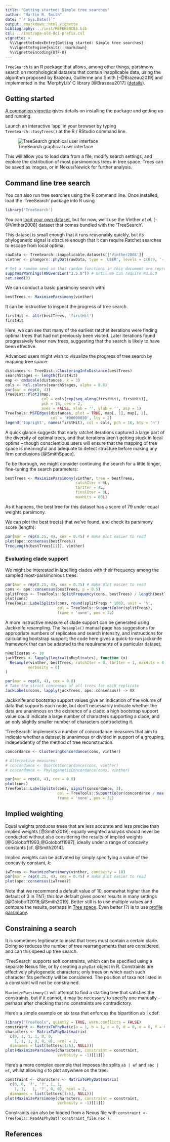 ```yaml
---
title: "Getting started: Simple tree searches"
author: "Martin R. Smith"
date: "`r Sys.Date()`"
output: rmarkdown::html_vignette
bibliography: ../inst/REFERENCES.bib
csl: ../inst/apa-old-doi-prefix.csl
vignette: >
  %\VignetteIndexEntry{Getting started: Simple tree searches}
  %\VignetteEngine{knitr::rmarkdown}
  %\VignetteEncoding{UTF-8}
---
```



`TreeSearch` is an R package that allows, among other things, 
parsimony search on morphological datasets that contain inapplicable data,
using the algorithm proposed by Brazeau, Guillerme and Smith [-@Brazeau2019]
and implemented in the 'MorphyLib' C library [@Brazeau2017]
([details](https://cdn.rawgit.com/TGuillerme/Inapp/c4d502fa4ae3702eb207b2da3a692e469ba3b6ab/inst/gitbook/_book/index.html)).

## Getting started

[A companion vignette](getting-started.html) gives details on installing the
package and getting up and running.

Launch an interactive 'app' in your browser by typing `TreeSearch::EasyTrees()`
at the R / RStudio command line.

![TreeSearch graphical user interface](easy_tree.png)

This will allow you to load data from a file, modify search settings, and
explore the distribution of most parsimonious trees in tree space.
Trees can be saved as images, or in Nexus/Newick for further analysis.


## Command line tree search

You can also run tree searches using the R command line.
Once installed, load the 'TreeSearch' package into R using
```r
library('TreeSearch')
```

You can 
[load your own dataset](https://ms609.github.io/TreeTools/articles/load-data.html),
but for now, we'll use the Vinther _et al._ [-@Vinther2008] dataset that comes 
bundled with the 'TreeSearch'.

This dataset is small enough that it runs reasonably quickly, but its 
phylogenetic signal is obscure enough that it can require Ratchet searches to
escape from local optima.

```r
rawData <- TreeSearch::inapplicable.datasets[['Vinther2008']]
vinther <- phangorn::phyDat(rawData, type = 'USER', levels = c(0:9, '-'))
```

```R
# Set a random seed so that random functions in this document are reproducible
suppressWarnings(RNGversion("3.5.0")) # Until we can require R3.6.0
set.seed(0)
```

We can conduct a basic parsimony search with:
```r
bestTrees <- MaximizeParsimony(vinther)
```

It can be instructive to inspect the progress of tree search.

```r
firstHit <- attr(bestTrees, 'firstHit')
firstHit
```

Here, we can see that many of the earliest ratchet iterations were finding
optimal trees that had not previously been visited.
Later iterations found progressively fewer new trees, suggesting that the
search is likely to have been effective.

Advanced users might wish to visualize the progress of tree search by mapping
tree space:

```r
distances <- TreeDist::ClusteringInfoDistance(bestTrees)
searchStages <- length(firstHit)
map <- cmdscale(distances, k = 3)
cols <- hcl.colors(searchStages, alpha = 0.8)
par(mar = rep(0, 4))
TreeDist::Plot3(map,
                col = cols[rep(seq_along(firstHit), firstHit)],
                pch = 16, cex = 2,
                axes = FALSE, xlab = '', ylab = '', asp = 1)
TreeTools::MSTEdges(distances, plot = TRUE, map[, 1], map[, 2],
                    col = '#00000030', lty = 2)
legend('topright', names(firstHit), col = cols, pch = 16, bty = 'n')
```

A quick glance suggests that early ratchet iterations captured a large part of
the diversity of optimal trees, and that iterations aren't getting stuck in 
local optima -- though conscientious users will ensure that the mapping of tree 
space is meaningful and adequate to detect structure before making
any firm conclusions [@SmithSpace].

To be thorough, we might consider continuing the search for a little longer,
fine-tuning the search parameters:

```r
bestTrees <- MaximizeParsimony(vinther, tree = bestTrees,
                               ratchIter = 6L,
                               tbrIter = 4L, 
                               finalIter = 3L,
                               maxHits = 80L)
```

As it happens, the best tree for this dataset has a score of 79 under
equal weights parsimony.

We can plot the best tree(s) that we've found, and check its parsimony score
(length):

```r
par(mar = rep(0.25, 4), cex = 0.75) # make plot easier to read
plot(ape::consensus(bestTrees))
TreeLength(bestTrees[[1]], vinther)
```

### Evaluating clade support

We might be interested in labelling clades with their frequency among the 
sampled most-parsimonious trees:

```r
par(mar = rep(0.25, 4), cex = 0.75) # make plot easier to read
cons <- ape::consensus(bestTrees, p = 0.5)
splitFreqs <- TreeTools::SplitFrequency(cons, bestTrees) / length(bestTrees)
plot(cons)
TreeTools::LabelSplits(cons, round(splitFreqs * 100), unit = '%',
                       col = TreeTools::SupportColor(splitFreqs),
                       frame = 'none', pos = 3L)
```

A more instructive measure of clade support can be generated using
Jackknife resampling.
The `Resample()` manual page has suggestions for appropriate numbers of 
replicates and search intensity, and instructions for calculating bootstrap
support; the code here gives a quick-to-run jackknife framework that can be
adapted to the requirements of a particular dataset.

```r
nReplicates <- 10
jackTrees <- lapply(logical(nReplicates), function (x)
  Resample(vinther, bestTrees, ratchIter = 0, tbrIter = 1, maxHits = 4,
          verbosity = 0)
)

par(mar = rep(0, 4), cex = 0.8)
# Take the strict consensus of all trees for each replicate
JackLabels(cons, lapply(jackTrees, ape::consensus)) -> XX
```

Jackknife and bootstrap support values give an indication of the volume of data
that supports each node, but don't necessarily indicate whether the data
are unanimous on the existence of a clade: a high bootstrap support value could
indicate a large number of characters supporting a clade, and an only slightly
smaller number of characters contradicting it.

'TreeSearch' implements a number of concordance measures that aim to indicate
whether a dataset is unanimous or divided in support of a grouping, 
independently of the method of tree reconstruction.

```r
concordance <- ClusteringConcordance(cons, vinther)

# Alternative measures:
# concordance <- QuartetConcordance(cons, vinther)
# concordance <- PhylogeneticConcordance(cons, vinther)

par(mar = rep(0, 4), cex = 0.8)
plot(cons)
TreeTools::LabelSplits(cons, signif(concordance, 3),
                       col = TreeTools::SupportColor(concordance / max(concordance)),
                       frame = 'none', pos = 3L)
```




## Implied weighting

Equal weights produces trees that are less accurate and less precise than
implied weights [@Smith2019]; equally weighted analysis should never be
conducted without also considering the results of implied weights 
[@Goloboff1993;@Goloboff1997],
ideally under a range of concavity constants [cf. @Smith2014].

Implied weights can be activated by simply specifying a value of the concavity 
constant, _k_:

```r
iwTrees <- MaximizeParsimony(vinther, concavity = 10)
par(mar = rep(0.25, 4), cex = 0.75) # make plot easier to read
plot(ape::consensus(iwTrees))
```

Note that we recommend a default value of 10, somewhat higher than the default 
of 3 in TNT; this low default gives poorer results in many settings
[@Goloboff2018;@Smith2019].
Better still is to use multiple values and compare the results,
perhaps in 
[Tree space](https://ms609.github.io/TreeDist/articles/treespace.html).
Even better (?) is to use [profile parsimony]((https://ms609.github.io/TreeSearch/dev/articles/profile.html)).

## Constraining a search

It is sometimes legitimate to insist that trees must contain a certain clade.
Doing so reduces the number of tree rearrangements that are considered, and 
can this speed up tree search.

'TreeSearch' supports soft constraints, which can be specified using a 
separate Nexus file, or by creating a `phyDat` object in R.
Constraints are effectively phylogenetic characters; only trees on which each
such character fits perfectly will be considered.
The position of taxa not listed in a constraint will not be constrained.

`MaximizeParsimony()` will attempt to find a starting tree that satisfies the
constraints, but if it cannot, it may be necessary to specify one manually
-- perhaps after checking that no constraints are contradictory.

Here's a simple example on six taxa that enforces the bipartition ab | cdef:

```r
library("TreeTools", quietly = TRUE, warn.conflicts = FALSE)
constraint <- MatrixToPhyDat(c(a = 1, b = 1, c = 0, d = 0, e = 0, f = 0))
characters <- MatrixToPhyDat(matrix(
  c(0, 1, 1, 1, 0, 0,
    1, 1, 1, 0, 0, 0), ncol = 2,
  dimnames = list(letters[1:6], NULL)))
plot(MaximizeParsimony(characters, constraint = constraint,
                       verbosity = -1)[[1]])
```
Here's a more complex example that imposes the splits `ab | ef` and `abc | ef`,
whilst allowing `d` to plot anywhere on the tree:

```r
constraint <- characters <- MatrixToPhyDat(matrix(
  c(0, 0, '?', '?', 1, 1,
    1, 1,   1, '?', 0, 0), ncol = 2,
  dimnames = list(letters[1:6], NULL)))
plot(MaximizeParsimony(characters, constraint = constraint,
                       verbosity = -1)[[1]])
```

Constraints can also be loaded from a Nexus file with
`constraint <- TreeTools::ReadAsPhyDat('constraint_file.nex')`.

## References
